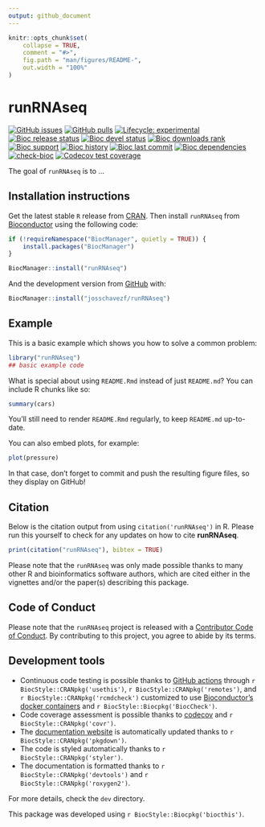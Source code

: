 ```yaml
---
output: github_document
---
```


<!-- README.md is generated from README.Rmd. Please edit that file -->

```r
knitr::opts_chunk$set(
    collapse = TRUE,
    comment = "#>",
    fig.path = "man/figures/README-",
    out.width = "100%"
)
```

# runRNAseq

<!-- badges: start -->
[![GitHub issues](https://img.shields.io/github/issues/josschavezf/runRNAseq)](https://github.com/josschavezf/runRNAseq/issues)
[![GitHub pulls](https://img.shields.io/github/issues-pr/josschavezf/runRNAseq)](https://github.com/josschavezf/runRNAseq/pulls)
[![Lifecycle: experimental](https://img.shields.io/badge/lifecycle-experimental-orange.svg)](https://lifecycle.r-lib.org/articles/stages.html#experimental)
[![Bioc release status](http://www.bioconductor.org/shields/build/release/bioc/runRNAseq.svg)](https://bioconductor.org/checkResults/release/bioc-LATEST/runRNAseq)
[![Bioc devel status](http://www.bioconductor.org/shields/build/devel/bioc/runRNAseq.svg)](https://bioconductor.org/checkResults/devel/bioc-LATEST/runRNAseq)
[![Bioc downloads rank](https://bioconductor.org/shields/downloads/release/runRNAseq.svg)](http://bioconductor.org/packages/stats/bioc/runRNAseq/)
[![Bioc support](https://bioconductor.org/shields/posts/runRNAseq.svg)](https://support.bioconductor.org/tag/runRNAseq)
[![Bioc history](https://bioconductor.org/shields/years-in-bioc/runRNAseq.svg)](https://bioconductor.org/packages/release/bioc/html/runRNAseq.html#since)
[![Bioc last commit](https://bioconductor.org/shields/lastcommit/devel/bioc/runRNAseq.svg)](http://bioconductor.org/checkResults/devel/bioc-LATEST/runRNAseq/)
[![Bioc dependencies](https://bioconductor.org/shields/dependencies/release/runRNAseq.svg)](https://bioconductor.org/packages/release/bioc/html/runRNAseq.html#since)
[![check-bioc](https://github.com/josschavezf/runRNAseq/actions/workflows/check-bioc.yml/badge.svg)](https://github.com/josschavezf/runRNAseq/actions/workflows/check-bioc.yml)
[![Codecov test coverage](https://codecov.io/gh/josschavezf/runRNAseq/graph/badge.svg)](https://app.codecov.io/gh/josschavezf/runRNAseq)
<!-- badges: end -->

The goal of `runRNAseq` is to ...

## Installation instructions

Get the latest stable `R` release from [CRAN](http://cran.r-project.org/). Then install `runRNAseq` from [Bioconductor](http://bioconductor.org/) using the following code:

```r
if (!requireNamespace("BiocManager", quietly = TRUE)) {
    install.packages("BiocManager")
}

BiocManager::install("runRNAseq")
```

And the development version from [GitHub](https://github.com/josschavezf/runRNAseq) with:

```r
BiocManager::install("josschavezf/runRNAseq")
```
## Example

This is a basic example which shows you how to solve a common problem:

```r
library("runRNAseq")
## basic example code
```

What is special about using `README.Rmd` instead of just `README.md`? You can include R chunks like so:

```r
summary(cars)
```

You'll still need to render `README.Rmd` regularly, to keep `README.md` up-to-date.

You can also embed plots, for example:

```r
plot(pressure)
```

In that case, don't forget to commit and push the resulting figure files, so they display on GitHub!

## Citation

Below is the citation output from using `citation('runRNAseq')` in R. Please
run this yourself to check for any updates on how to cite __runRNAseq__.

```r
print(citation("runRNAseq"), bibtex = TRUE)
```

Please note that the `runRNAseq` was only made possible thanks to many other R and bioinformatics software authors, which are cited either in the vignettes and/or the paper(s) describing this package.

## Code of Conduct

Please note that the `runRNAseq` project is released with a [Contributor Code of Conduct](http://bioconductor.org/about/code-of-conduct/). By contributing to this project, you agree to abide by its terms.

## Development tools

* Continuous code testing is possible thanks to [GitHub actions](https://www.tidyverse.org/blog/2020/04/usethis-1-6-0/)  through `r BiocStyle::CRANpkg('usethis')`, `r BiocStyle::CRANpkg('remotes')`, and `r BiocStyle::CRANpkg('rcmdcheck')` customized to use [Bioconductor's docker containers](https://www.bioconductor.org/help/docker/) and `r BiocStyle::Biocpkg('BiocCheck')`.
* Code coverage assessment is possible thanks to [codecov](https://codecov.io/gh) and `r BiocStyle::CRANpkg('covr')`.
* The [documentation website](http://josschavezf.github.io/runRNAseq) is automatically updated thanks to `r BiocStyle::CRANpkg('pkgdown')`.
* The code is styled automatically thanks to `r BiocStyle::CRANpkg('styler')`.
* The documentation is formatted thanks to `r BiocStyle::CRANpkg('devtools')` and `r BiocStyle::CRANpkg('roxygen2')`.

For more details, check the `dev` directory.

This package was developed using `r BiocStyle::Biocpkg('biocthis')`.



